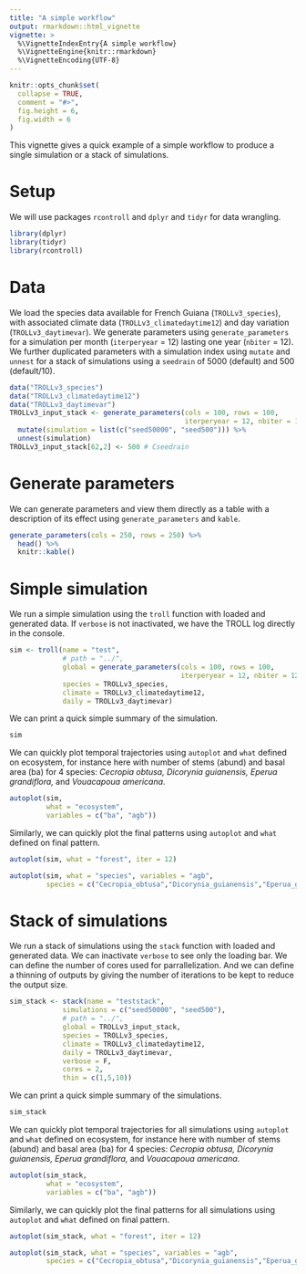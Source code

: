 ```yaml
---
title: "A simple workflow"
output: rmarkdown::html_vignette
vignette: >
  %\VignetteIndexEntry{A simple workflow}
  %\VignetteEngine{knitr::rmarkdown}
  %\VignetteEncoding{UTF-8}
---
```


```r
knitr::opts_chunk$set(
  collapse = TRUE,
  comment = "#>",
  fig.height = 6,
  fig.width = 6
)
```

This vignette gives a quick example of a simple workflow to produce a single simulation or a stack of simulations.

# Setup

We will use packages `rcontroll` and `dplyr` and `tidyr` for data wrangling.

```r
library(dplyr)
library(tidyr)
library(rcontroll)
```

# Data

We load the species data available for French Guiana (`TROLLv3_species`), with associated climate data (`TROLLv3_climatedaytime12`) and day variation (`TROLLv3_daytimevar`). We generate parameters using `generate_parameters` for a simulation per month (`iterperyear` = 12) lasting one year (`nbiter` = 12). We further duplicated parameters with a simulation index using `mutate` and `unnest` for a stack of simulations using a `seedrain` of 5000 (default) and 500 (default/10). 


```r
data("TROLLv3_species")
data("TROLLv3_climatedaytime12")
data("TROLLv3_daytimevar")
TROLLv3_input_stack <- generate_parameters(cols = 100, rows = 100,
                                           iterperyear = 12, nbiter = 12*1) %>% 
  mutate(simulation = list(c("seed50000", "seed500"))) %>% 
  unnest(simulation)
TROLLv3_input_stack[62,2] <- 500 # Cseedrain
```

# Generate parameters

We can generate parameters and view them directly as a table with a description of its effect using `generate_parameters` and `kable`.

```r
generate_parameters(cols = 250, rows = 250) %>% 
  head() %>% 
  knitr::kable()
```

# Simple simulation

We run a simple simulation using the `troll` function with loaded and generated data. If `verbose` is not inactivated, we have the TROLL log directly in the console.

```r
sim <- troll(name = "test",
             # path = "../",
             global = generate_parameters(cols = 100, rows = 100,
                                          iterperyear = 12, nbiter = 12*1),
             species = TROLLv3_species,
             climate = TROLLv3_climatedaytime12,
             daily = TROLLv3_daytimevar)
```

We can print a quick simple summary of the simulation.

```r
sim
```

We can quickly plot temporal trajectories using `autoplot` and `what` defined on ecosystem, for instance here with number of stems (abund) and basal area (ba) for 4 species: *Cecropia obtusa, Dicorynia guianensis, Eperua grandiflora,* and *Vouacapoua americana*.

```r
autoplot(sim, 
         what = "ecosystem", 
         variables = c("ba", "agb"))
```

Similarly, we can quickly plot the final patterns using `autoplot` and `what` defined on final pattern.

```r
autoplot(sim, what = "forest", iter = 12)
```

```r
autoplot(sim, what = "species", variables = "agb",
         species = c("Cecropia_obtusa","Dicorynia_guianensis","Eperua_grandiflora","Vouacapoua_americana"))
```

# Stack of simulations

We run a stack of simulations using the `stack` function with loaded and generated data.
We can inactivate `verbose` to see only the loading bar.
We can define the number of cores used for parrallelization.
And we can define a thinning of outputs by giving the number of iterations to be kept to reduce the output size.

```r
sim_stack <- stack(name = "teststack", 
             simulations = c("seed50000", "seed500"),
             # path = "../",
             global = TROLLv3_input_stack,
             species = TROLLv3_species,
             climate = TROLLv3_climatedaytime12,
             daily = TROLLv3_daytimevar,
             verbose = F,
             cores = 2,
             thin = c(1,5,10))
```

We can print a quick simple summary of the simulations.

```r
sim_stack
```

We can quickly plot temporal trajectories for all simulations using `autoplot` and `what` defined on ecosystem, for instance here with number of stems (abund) and basal area (ba) for 4 species: *Cecropia obtusa, Dicorynia guianensis, Eperua grandiflora,* and *Vouacapoua americana*.

```r
autoplot(sim_stack, 
         what = "ecosystem", 
         variables = c("ba", "agb"))
```

Similarly, we can quickly plot the final patterns for all simulations using `autoplot` and `what` defined on final pattern.

```r
autoplot(sim_stack, what = "forest", iter = 12)
```

```r
autoplot(sim_stack, what = "species", variables = "agb",
         species = c("Cecropia_obtusa","Dicorynia_guianensis","Eperua_grandiflora","Vouacapoua_americana"))
```
